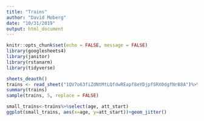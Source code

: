 ```yaml
---
title: "Trains"
author: "David Moberg"
date: "10/31/2019"
output: html_document
---
```


```r
knitr::opts_chunk$set(echo = FALSE, message = FALSE)
library(googlesheets4)
library(janitor)
library(rstanarm)
library(tidyverse)
```

```r
sheets_deauth()
trains <- read_sheet("1QV7o63fiZdNtMtLQfdwREapf8eYDjpfSRX0dgfNrB8A")%>%clean_names()
summary(trains)
sample(trains, 5, replace = FALSE)
```

```r
small_trains<-trains%>%select(age, att_start)
ggplot(small_trains, aes(x=age, y=att_start))+geom_jitter()

```
